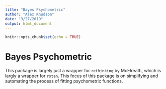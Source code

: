 ```yaml
---
title: "Bayes Psychometric"
author: "Alex Knudson"
date: "9/27/2019"
output: html_document
---
```


```r
knitr::opts_chunk$set(echo = TRUE)
```

# Bayes Psychometric

This package is largely just a wrapper for `rethinking` by McElreath, which is largly a wrapper for `rstan`. This focus of this package is on simplifying and automating the process of fitting psychometric functions.